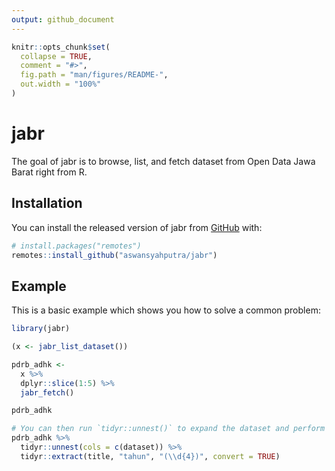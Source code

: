```yaml
---
output: github_document
---
```


<!-- README.md is generated from README.Rmd. Please edit that file -->

```r
knitr::opts_chunk$set(
  collapse = TRUE,
  comment = "#>",
  fig.path = "man/figures/README-",
  out.width = "100%"
)
```

# jabr

<!-- badges: start -->
<!-- badges: end -->

The goal of jabr is to browse, list, and fetch dataset from Open Data Jawa Barat right from R.

## Installation

You can install the released version of jabr from [GitHub](https://github.com/aswansyahputra/jabr) with:

``` r
# install.packages("remotes")
remotes::install_github("aswansyahputra/jabr")
```
## Example

This is a basic example which shows you how to solve a common problem:

```r
library(jabr)

(x <- jabr_list_dataset())

pdrb_adhk <- 
  x %>% 
  dplyr::slice(1:5) %>% 
  jabr_fetch()

pdrb_adhk

# You can then run `tidyr::unnest()` to expand the dataset and perform some cleaning steps
pdrb_adhk %>% 
  tidyr::unnest(cols = c(dataset)) %>% 
  tidyr::extract(title, "tahun", "(\\d{4})", convert = TRUE)
```

